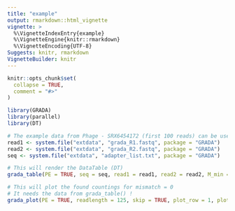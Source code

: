 ```yaml
---
title: "example"
output: rmarkdown::html_vignette
vignette: >
  %\VignetteIndexEntry{example}
  %\VignetteEngine{knitr::rmarkdown}
  %\VignetteEncoding{UTF-8}
Suggests: knitr, rmarkdown
VignetteBuilder: knitr
---
```


```r
knitr::opts_chunk$set(
  collapse = TRUE,
  comment = "#>"
)
```

```r
library(GRADA)
library(parallel)
library(DT)
```

```r
# The example data from Phage - SRX6454172 (first 100 reads) can be used to test the function.
read1 <- system.file("extdata", "grada_R1.fastq", package = "GRADA")
read2 <- system.file("extdata", "grada_R2.fastq", package = "GRADA")
seq <- system.file("extdata", "adapter_list.txt", package = "GRADA")
```

```r
# This will render the DataTable (DT) 
grada_table(PE = TRUE, seq = seq, read1 = read1, read2 = read2, M_min = 0)
```

```r
# This will plot the found countings for mismatch = 0
# It needs the data from grada_table() !
grada_plot(PE = TRUE, readlength = 125, skip = TRUE, plot_row = 1, plot_col = 1, numCores = 1)
```

